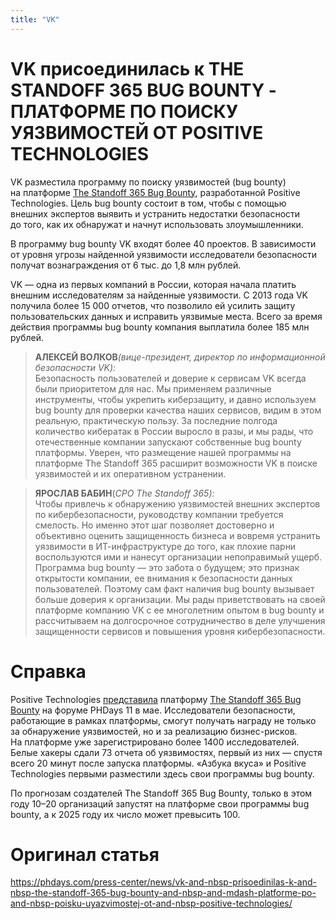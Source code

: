 ---
title: "VK"
---

# VK присоединилась к THE STANDOFF 365 BUG BOUNTY - ПЛАТФОРМЕ ПО ПОИСКУ УЯЗВИМОСТЕЙ ОТ POSITIVE TECHNOLOGIES

VK разместила программу по поиску уязвимостей (bug bounty) на платформе [The Standoff 365 Bug Bounty](https://bb.standoff365.com/), разработанной Positive Technologies. Цель bug bounty состоит в том, чтобы с помощью внешних экспертов выявить и устранить недостатки безопасности до того, как их обнаружат и начнут использовать злоумышленники.

В программу bug bounty VK входят более 40 проектов. В зависимости от уровня угрозы найденной уязвимости исследователи безопасности получат вознаграждения от 6 тыс. до 1,8 млн рублей.

VK --- одна из первых компаний в России, которая начала платить внешним исследователям за найденные уязвимости. С 2013 года VK получила более 15 000 отчетов, что позволило ей усилить защиту пользовательских данных и исправить уязвимые места. Всего за время действия программы bug bounty компания выплатила более 185 млн рублей.

> **АЛЕКСЕЙ ВОЛКОВ***(вице-президент, директор по информационной безопасности VK):*\
> Безопасность пользователей и доверие к сервисам VK всегда были приоритетом для нас. Мы применяем различные инструменты, чтобы укрепить киберзащиту, и давно используем bug bounty для проверки качества наших сервисов, видим в этом реальную, практическую пользу. За последние полгода количество кибератак в России выросло в разы, и мы рады, что отечественные компании запускают собственные bug bounty платформы. Уверен, что размещение нашей программы на платформе The Standoff 365 расширит возможности VK в поиске уязвимостей и их оперативном устранении.

> **ЯРОСЛАВ БАБИН**(*CPO The Standoff 365):*\
> Чтобы привлечь к обнаружению уязвимостей внешних экспертов по кибербезопасности, руководству компании требуется смелость. Но именно этот шаг позволяет достоверно и объективно оценить защищенность бизнеса и вовремя устранить уязвимости в ИТ-инфраструктуре до того, как плохие парни воспользуются ими и нанесут организации непоправимый ущерб. Программа bug bounty --- это забота о будущем; это признак открытости компании, ее внимания к безопасности данных пользователей. Поэтому сам факт наличия bug bounty вызывает больше доверия к организации. Мы рады приветствовать на своей платформе компанию VK с ее многолетним опытом в bug bounty и рассчитываем на долгосрочное сотрудничество в деле улучшения защищенности сервисов и повышения уровня кибербезопасности.

# Справка

Positive Technologies [представила](https://www.ptsecurity.com/ru-ru/about/news/the-standoff-365-na-phdays-11-prezentovali-platformu-bug-bounty/) платформу [The Standoff 365 Bug Bounty](http://bugbounty.standoff365.com/) на форуме PHDays 11 в мае. Исследователи безопасности, работающие в рамках платформы, смогут получать награду не только за обнаружение уязвимостей, но и за реализацию бизнес-рисков. На платформе уже зарегистрировано более 1400 исследователей. Белые хакеры сдали 73 отчета об уязвимостях, первый из них --- спустя всего 20 минут после запуска платформы. «Азбука вкуса» и Positive Technologies первыми разместили здесь свои программы bug bounty.

По прогнозам создателей The Standoff 365 Bug Bounty, только в этом году 10--20 организаций запустят на платформе свои программы bug bounty, а к 2025 году их число может превысить 100.

# Оригинал статья

<https://phdays.com/press-center/news/vk-and-nbsp-prisoedinilas-k-and-nbsp-the-standoff-365-bug-bounty-and-nbsp-and-mdash-platforme-po-and-nbsp-poisku-uyazvimostej-ot-and-nbsp-positive-technologies/>
